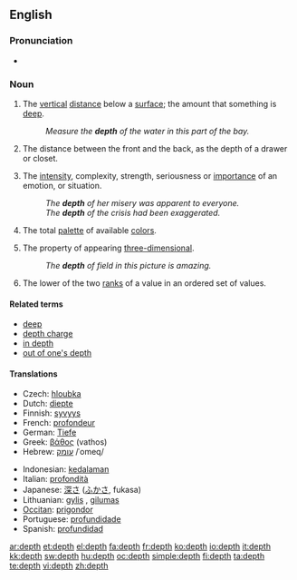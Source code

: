 ==English==

===Pronunciation===
* {{audio|en-us-depth.ogg|Audio (US)}}

===Noun===
{{en-noun}}

# The [[vertical]] [[distance]] below a [[surface]]; the amount that something is [[deep]].
#: ''Measure the '''depth''' of the water in this part of the bay.''
# The distance between the front and the back, as the depth of a drawer or closet.
# {{context|figurative}} The [[intensity]], complexity, strength, seriousness or [[importance]] of an emotion, or situation.
#: ''The '''depth''' of her misery was apparent to everyone.''
#: ''The '''depth''' of the crisis had been exaggerated.''
# {{context|computing|colors}} The total [[palette]] of available [[color]]s.
# {{context|art|photography}} The property of appearing [[three-dimensional]].
#: ''The '''depth''' of field in this picture is amazing.''
# {{statistics}} The lower of the two [[rank]]s of a value in an ordered set of values.
{{examples-right|width=40%|sense=statistics|examples=Batch 1<br>Values: 15, 32, 45, 48, 49, 55, 56, 78, 88, 97<br>'''Depth''':  1, 2, 3, 4, 5, 5, 4, 3, 2, 1}}

====Related terms====
* [[deep]]
* [[depth charge]]
* [[in depth]]
* [[out of one's depth]]

====Translations====
{{trans-top|vertical distance below a surface}}
* Czech: [[hloubka]] {{f}}
* Dutch: [[diepte]] {{f}}
* Finnish: [[syvyys]]
* French: [[profondeur]] {{f}}
* German: [[Tiefe]] {{f}}
* Greek: [[βάθος]] (vathos) {{n}}
* Hebrew: [[עומק]] /ʿomeq/ {{m}}
{{trans-mid}}
* Indonesian: [[dalam|kedalaman]]
* Italian: [[profondità]] {{f}}
* Japanese: [[深さ]] ([[ふかさ]], fukasa)
* Lithuanian: [[gylis]] {{m}}, [[gilumas]] {{m}}
* [[Occitan]]: [[prigondor]] {{f}}
* Portuguese: [[profundidade]] {{f}}
* Spanish: [[profundidad]] {{f}}
{{trans-bottom}}

[[ar:depth]]
[[et:depth]]
[[el:depth]]
[[fa:depth]]
[[fr:depth]]
[[ko:depth]]
[[io:depth]]
[[it:depth]]
[[kk:depth]]
[[sw:depth]]
[[hu:depth]]
[[oc:depth]]
[[simple:depth]]
[[fi:depth]]
[[ta:depth]]
[[te:depth]]
[[vi:depth]]
[[zh:depth]]